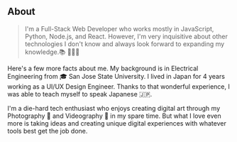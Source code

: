 ## About

>I'm a Full-Stack Web Developer who works mostly in JavaScript, Python, Node.js, and React. However, I'm very inquisitive about other technologies I don't know and always look forward to expanding my knowledge.📚 👨🏾‍💻 

Here's a few more facts about me. My background is in Electrical Engineering from 🎓 San Jose State University. I lived in Japan for 4 years working as a UI/UX Design Engineer. Thanks to that wonderful experience, I was able to teach myself to speak Japanese 🇯🇵. 

I'm a die-hard tech enthusiast who enjoys creating digital art through my Photography 📸 and Videography 🎥 in my spare time. 
But what I love even more is taking ideas and creating unique digital experiences with whatever tools best get the job done. 